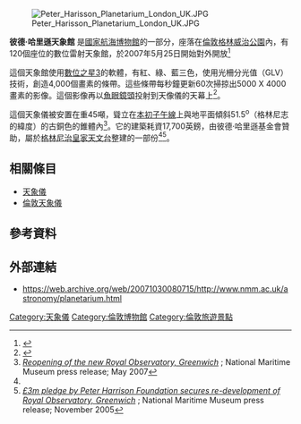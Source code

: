 [[Image:Peter_Harisson_Planetarium_London_UK.JPG|right]] 

'''彼德·哈里遜天象館''' 是[[國家航海博物館|國家航海博物館]]的一部分，座落在[[倫敦|倫敦]][[格林威治公園|格林威治公園]]內，有120個座位的數位雷射天象館，於2007年5月25日開始對外開放<ref name=press>{{Cite web |url=http://www.culture24.org.uk/places+to+go/london/art47776 |title=New Planetarium Opens At Greenwich Royal Observatory |access-date=2010-04-03 |archive-date=2012-03-20 |archive-url=https://web.archive.org/web/20120320073655/http://www.culture24.org.uk/places+to+go/london/art47776 }}</ref>

這個天象館使用[[數位之星3|數位之星3]]的軟體，有紅、綠、藍三色，使用光柵分光值（GLV）技術，創造4,000個畫素的條帶。這些條帶每秒鐘更新60次掃掠出5000 X 4000畫素的影像。這個影像再以[[魚眼鏡頭|魚眼鏡頭]]投射到天像儀的天幕上<ref>{{cite journal
  | last = Nathan
  | first = Stuart
  | title = Star of the Show
  | journal = The Engineer
  | volume = 293
  | issue = 7730
  | pages = 24,25
  | date = August 13, 2007}}</ref>。

這個天象儀被安置在重45噸，聳立在[[本初子午線|本初子午線]]上與地平面傾斜51.5<sup>o</sup>（格林尼志的緯度）的古銅色的錐體內<ref>[http://www.nmm.ac.uk/server/show/ConWebDoc.21720 ''Reopening of the new Royal Observatory, Greenwich''] {{webarchive|url=https://web.archive.org/web/20070927210352/http://www.nmm.ac.uk/server/show/ConWebDoc.21720 |date=2007-09-27 }}; National Maritime Museum press release; May 2007</ref>。它的建築耗資17,700英鎊，由彼德·哈里遜基金會贊助，屬於[[格林尼治皇家天文台|格林尼治皇家天文台]]整建的一部份<ref name=press/><ref>[http://www.nmm.ac.uk/server/show/ConWebDoc.20578 ''£3m pledge by Peter Harrison Foundation secures re-development of Royal Observatory, Greenwich''] {{webarchive|url=https://web.archive.org/web/20070820021530/http://www.nmm.ac.uk/server/show/ConWebDoc.20578 |date=2007-08-20 }}; National Maritime Museum press release; November 2005</ref>。

== 相關條目 ==
*[[天象儀|天象儀]]
*[[倫敦天象儀|倫敦天象儀]]

== 參考資料 ==
<references/>

== 外部連結 ==
*https://web.archive.org/web/20071030080715/http://www.nmm.ac.uk/astronomy/planetarium.html

{{coord|51.4771|-0.0008|type:landmark_region:GB-GRE|display=title}}

{{英國建築小作品}}

[[Category:天象儀|Category:天象儀]]
[[Category:倫敦博物館|Category:倫敦博物館]]
[[Category:倫敦旅遊景點|Category:倫敦旅遊景點]]
